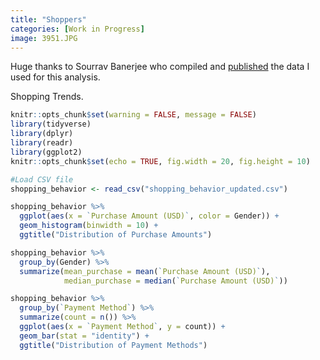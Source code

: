 ```yaml
---
title: "Shoppers"
categories: [Work in Progress]
image: 3951.JPG
---
```


Huge thanks to Sourrav Banerjee who compiled and [published](https://www.kaggle.com/datasets/iamsouravbanerjee/customer-shopping-trends-dataset) the data I used for this analysis.

Shopping Trends.

```r
knitr::opts_chunk$set(warning = FALSE, message = FALSE) 
library(tidyverse)
library(dplyr)
library(readr)
library(ggplot2)
knitr::opts_chunk$set(echo = TRUE, fig.width = 20, fig.height = 10)

#Load CSV file
shopping_behavior <- read_csv("shopping_behavior_updated.csv")
```

```r

shopping_behavior %>%
  ggplot(aes(x = `Purchase Amount (USD)`, color = Gender)) +
  geom_histogram(binwidth = 10) +
  ggtitle("Distribution of Purchase Amounts")

shopping_behavior %>%
  group_by(Gender) %>%
  summarize(mean_purchase = mean(`Purchase Amount (USD)`),
            median_purchase = median(`Purchase Amount (USD)`))

shopping_behavior %>%
  group_by(`Payment Method`) %>%
  summarize(count = n()) %>%
  ggplot(aes(x = `Payment Method`, y = count)) +
  geom_bar(stat = "identity") +
  ggtitle("Distribution of Payment Methods")

```

```r


```

```r


```
